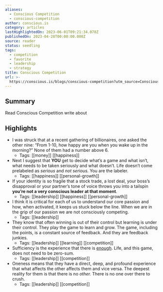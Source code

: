 ```yaml
---
aliases:
  - Conscious Competition
  - conscious-competition
author: conscious.is
category: articles
lastHighlightedOn: 2023-06-01T09:21:34.078Z
publishedOn: 2023-04-28T00:00:00.000Z
source: reader
status: seedling
tags:
  - competition
  - favorite
  - leadership
  - strategy
title: Conscious Competition
url: >-
  https://conscious.is/blogs/conscious-competition?utm_source=Conscious+Leadership+Group&utm_campaign=17bab51271-EMAIL_CAMPAIGN_2018_03_09_COPY_01&utm_medium=email&utm_term=0_c6741e3127-17bab51271-351839566&mc_cid=17bab51271&mc_eid=0f71759f49
---
```

## Summary

Read Conscious Competition write about

## Highlights

- I was struck that at a recent gathering of billionaires, one asked the other nine: “From 1-10, how happy are you when you wake up in the morning?” None of them had a number above 6.
    - Tags: [[money]] [[happiness]]
- Next I suggest that **YOU** get to decide what’s a game and what isn’t, what needs to be taken seriously and what doesn’t. Life doesn’t come prelabeled as _serious_ and _not serious._ You are the labeler.
    - Tags: [[happiness]] [[personal-growth]]
- If your identity is so fragile that a stock trade, a lost deal, your boss’s disapproval or your partner’s tone of voice throws you into a tailspin **you’re not a very conscious leader at that moment**.
    - Tags: [[leadership]] [[happiness]] [[personal-growth]]
- I think it is critical for each of us to understand our core passion and how, when activated, it keeps us stuck below the line. When we are in the grip of our passion we are not consciously competing.
    - Tags: [[leadership]]
- They know that often winning is out of their control but learning is under their control. They play the game to learn and grow. The game, including the points, is a constant source of feedback. And they are feedback junkies.
    - Tags: [[leadership]] [[learning]] [[competition]]
- Sufficiency is the experience that there is [enough](https://conscious.is/15-commitments/enough). Life, and this game, does not need to be zero-sum.
    - Tags: [[leadership]] [[competition]]
- Oneness means that they have a direct, deep, and profound experience that what affects the other affects them and vice versa. The deepest reality for them is that there is no _other._ There is no one over there to crush.
    - Tags: [[leadership]] [[competition]]
